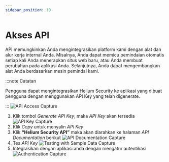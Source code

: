 ```yaml
---
sidebar_position: 10
---
```


# Akses API

API memungkinkan Anda mengintegrasikan platform kami dengan alat dan alur kerja internal Anda. Misalnya, Anda dapat memicu pemindaian otomatis setiap kali Anda menerapkan situs web baru, atau Anda membuat perubahan pada aplikasi Anda. Selanjutnya, Anda dapat mengembangkan alat Anda berdasarkan mesin pemindai kami.

:::note Catatan

Pengguna dapat mengintegrasikan Helium Security ke aplikasi yang dibuat pengguna dengan menggunakan API Key yang telah digenerate.

:::
![API Access Capture](/img/capture/API-access.png)

1. Klik tombol *Generate API Key*, maka *API Key* akan tersedia
   ![API Key Capture](/img/capture/APIKey.png)
2. Klik *Copy* untuk menyalin *API Key*
3. Klik **“Helium Security API”** maka akan diarahkan ke halaman *API Documentation* berikut
   ![API Documentation Capture](/img/capture/API-documentation.png)
4. Tes *API Key*
   ![Testing with Sample Data Capture](/img/capture/testing-sampledata.png)
5. Integrasikan dengan aplikasi anda dengan mengatur autentikasi 
   ![Authentication Capture](/img/capture/authentication.png)
